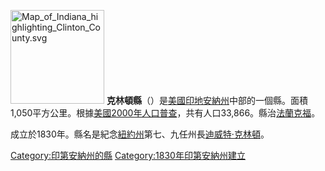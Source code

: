 {{Otheruses|克林頓縣|subject=美國印地安納州的一個縣|other=同名的縣}}
[[File:Map_of_Indiana_highlighting_Clinton_County.svg|150px]]
'''克林頓縣'''（{{lang-en|Clinton County}}）是[[美國|美國]][[印地安納州|印地安納州]]中部的一個縣。面積1,050平方公里。根據[[美國2000年人口普查|美國2000年人口普查]]，共有人口33,866。縣治[[法蘭克福_(印地安納州)|法蘭克福]]。

成立於1830年。縣名是紀念[[紐約州|紐約州]]第七、九任州長[[迪威特·克林頓|迪威特·克林頓]]。

{{印第安納州}}
{{克林頓縣 (印地安納州)}}
{{Authority control}}

{{DEFAULTSORT:Clinton County}}
[[Category:印第安納州的縣|Category:印第安納州的縣]]
[[Category:1830年印第安納州建立|Category:1830年印第安納州建立]]

{{Indiana-geo-stub}}